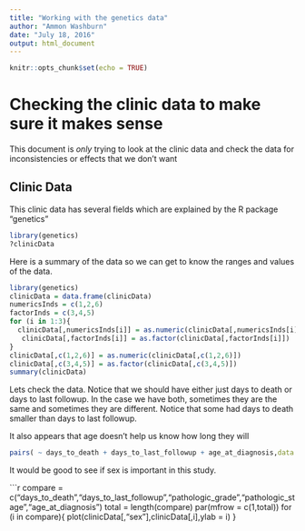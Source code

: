 ```yaml
---
title: "Working with the genetics data"
author: "Ammon Washburn"
date: "July 18, 2016"
output: html_document
---
```


```r
knitr::opts_chunk$set(echo = TRUE)
```

# Checking the clinic data to make sure it makes sense

This document is *only* trying to look at the clinic data and check the data for inconsistencies or effects that we don't want

## Clinic Data

This clinic data has several fields which are explained by the R package "genetics"

```r
library(genetics)
?clinicData
```

Here is a summary of the data so we can get to know the ranges and values of the data.

```r
library(genetics)
clinicData = data.frame(clinicData)
numericsInds = c(1,2,6)
factorInds = c(3,4,5)
for (i in 1:3){
  clinicData[,numericsInds[i]] = as.numeric(clinicData[,numericsInds[i]])
   clinicData[,factorInds[i]] = as.factor(clinicData[,factorInds[i]])
}
clinicData[,c(1,2,6)] = as.numeric(clinicData[,c(1,2,6)])
clinicData[,c(3,4,5)] = as.factor(clinicData[,c(3,4,5)])
summary(clinicData)
```

Lets check the data.  Notice that we should have either just days to death or days to last followup.  In the case we have both, sometimes they are the same and sometimes they are different.  Notice that some had days to death smaller than days to last followup.

It also appears that age doesn't help us know how long they will 

```r
pairs( ~ days_to_death + days_to_last_followup + age_at_diagnosis,data = clinicData)
```

It would be good to see if sex is important in this study.

```r
compare = c("days_to_death","days_to_last_followup","pathologic_grade","pathologic_stage","age_at_diagnosis")
total = length(compare)
par(mfrow = c(1,total))
for (i in compare){
  plot(clinicData[,"sex"],clinicData[,i],ylab = i)
}
